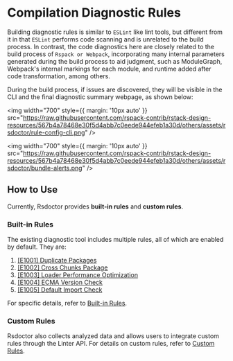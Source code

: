 # Compilation Diagnostic Rules

Building diagnostic rules is similar to `ESLint` like lint tools, but different from it in that `ESLint` performs code scanning and is unrelated to the build process. In contrast, the code diagnostics here are closely related to the build process of `Rspack or Webpack`, incorporating many internal parameters generated during the build process to aid judgment, such as ModuleGraph, Webpack's internal markings for each module, and runtime added after code transformation, among others.

During the build process, if issues are discovered, they will be visible in the CLI and the final diagnostic summary webpage, as shown below:

<img
  width="700"
  style={{ margin: '10px auto' }}
  src="https://raw.githubusercontent.com/rspack-contrib/rstack-design-resources/567b4a78468e30f5d4abb7c0eede944efeb1a30d/others/assets/rsdoctor/rule-config-cli.png"
/>

<img
  width="700"
  style={{ margin: '10px auto' }}
  src="https://raw.githubusercontent.com/rspack-contrib/rstack-design-resources/567b4a78468e30f5d4abb7c0eede944efeb1a30d/others/assets/rsdoctor/bundle-alerts.png"
/>

## How to Use

Currently, Rsdoctor provides **built-in rules** and **custom rules**.

### Built-in Rules

The existing diagnostic tool includes multiple rules, all of which are enabled by default. They are:

1. [[E1001] Duplicate Packages](/guide/rules/rules#e1001-duplicate-packages)
2. [[E1002] Cross Chunks Package](/guide/rules/rules#e1002-cross-chunks-package)
3. [[E1003] Loader Performance Optimization](/guide/rules/rules#e1003-loader-performance-optimization)
4. [[E1004] ECMA Version Check](/guide/rules/rules#e1004-ecma-version-check)
5. [[E1005] Default Import Check](/guide/rules/rules#e1005-default-import-check)

For specific details, refer to [Built-in Rules](/guide/rules/rules).

### Custom Rules

Rsdoctor also collects analyzed data and allows users to integrate custom rules through the Linter API. For details on custom rules, refer to [Custom Rules](/guide/rules/rule-custom).
